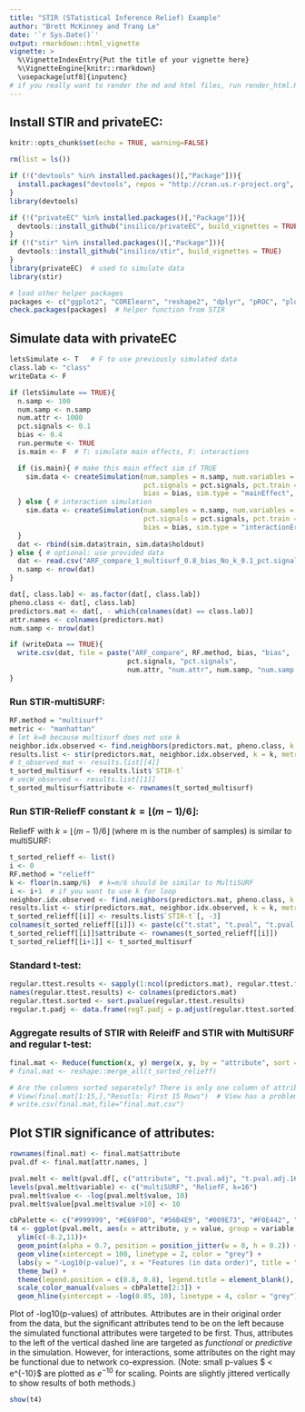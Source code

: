 ```yaml
---
title: "STIR (STatistical Inference Relief) Example"
author: "Brett McKinney and Trang Le"
date: '`r Sys.Date()`'
output: rmarkdown::html_vignette
vignette: >
  %\VignetteIndexEntry{Put the title of your vignette here}
  %\VignetteEngine{knitr::rmarkdown}
  \usepackage[utf8]{inputenc}
# if you really want to render the md and html files, run render_html.R
---
```


## Install STIR and privateEC: 

```r
knitr::opts_chunk$set(echo = TRUE, warning=FALSE)

rm(list = ls())

if (!("devtools" %in% installed.packages()[,"Package"])){
  install.packages("devtools", repos = "http://cran.us.r-project.org", dependencies = TRUE)
}
library(devtools)

if (!("privateEC" %in% installed.packages()[,"Package"])){
  devtools::install_github("insilico/privateEC", build_vignettes = TRUE)
}
if (!("stir" %in% installed.packages()[,"Package"])){
  devtools::install_github("insilico/stir", build_vignettes = TRUE)
}
library(privateEC)  # used to simulate data
library(stir)

# load other helper packages
packages <- c("ggplot2", "CORElearn", "reshape2", "dplyr", "pROC", "plotROC")
check.packages(packages)  # helper function from STIR
```

## Simulate data with privateEC 
```r
letsSimulate <- T   # F to use previously simulated data
class.lab <- "class"
writeData <- F

if (letsSimulate == TRUE){
  n.samp <- 100
  num.samp <- n.samp
  num.attr <- 1000
  pct.signals <- 0.1
  bias <- 0.4
  run.permute <- TRUE
  is.main <- F  # T: simulate main effects, F: interactions

  if (is.main){ # make this main effect sim if TRUE
    sim.data <- createSimulation(num.samples = n.samp, num.variables = num.attr,
                                 pct.signals = pct.signals, pct.train = 1/2, pct.holdout = 1/2, 
                                 bias = bias, sim.type = "mainEffect", verbose = FALSE)
  } else { # interaction simulation
    sim.data <- createSimulation(num.samples = n.samp, num.variables = num.attr,
                                 pct.signals = pct.signals, pct.train = 1/2, pct.holdout = 1/2,
                                 bias = bias, sim.type = "interactionErdos", verbose = FALSE)
  }
  dat <- rbind(sim.data$train, sim.data$holdout)
} else { # optional: use provided data
  dat <- read.csv("ARF_compare_1_multisurf_0.8_bias_No_k_0.1_pct.signals_1000_num.attr_100_num.samp.csv")
  n.samp <- nrow(dat)
}

dat[, class.lab] <- as.factor(dat[, class.lab]) 
pheno.class <- dat[, class.lab]
predictors.mat <- dat[, - which(colnames(dat) == class.lab)]
attr.names <- colnames(predictors.mat)
num.samp <- nrow(dat)

if (writeData == TRUE){
  write.csv(dat, file = paste("ARF_compare", RF.method, bias, "bias", 
                             pct.signals, "pct.signals",
                             num.attr, "num.attr", num.samp, "num.samp.csv", sep = "_"))
}
```

### Run STIR-multiSURF:

```r
RF.method = "multisurf"
metric <- "manhattan"
# let k=0 because multisurf does not use k
neighbor.idx.observed <- find.neighbors(predictors.mat, pheno.class, k = 0, method = RF.method)
results.list <- stir(predictors.mat, neighbor.idx.observed, k = k, metric = metric, method = RF.method)
# t_observed_mat <- results.list[[4]]
t_sorted_multisurf <- results.list$`STIR-t`
# vecW_observed <- results.list[[1]]
t_sorted_multisurf$attribute <- rownames(t_sorted_multisurf)
```

### Run STIR-ReliefF constant $k=\lfloor(m-1)/6\rfloor$:
ReliefF with $k=\lfloor(m-1)/6\rfloor$ (where m is the number of samples) is similar to multiSURF:

```r
t_sorted_relieff <- list()
i <- 0
RF.method = "relieff"
k <- floor(n.samp/6)  # k=m/6 should be similar to MultiSURF
i <- i+1  # if you want to use k for loop
neighbor.idx.observed <- find.neighbors(predictors.mat, pheno.class, k = k, method = RF.method)
results.list <- stir(predictors.mat, neighbor.idx.observed, k = k, metric = metric, method = RF.method)
t_sorted_relieff[[i]] <- results.list$`STIR-t`[, -3]
colnames(t_sorted_relieff[[i]]) <- paste(c("t.stat", "t.pval", "t.pval.adj"), k, sep=".")
t_sorted_relieff[[i]]$attribute <- rownames(t_sorted_relieff[[i]])
t_sorted_relieff[[i+1]] <- t_sorted_multisurf
```

### Standard t-test:

```r
regular.ttest.results <- sapply(1:ncol(predictors.mat), regular.ttest.fn, dat = dat)
names(regular.ttest.results) <- colnames(predictors.mat)
regular.ttest.sorted <- sort.pvalue(regular.ttest.results)
regular.t.padj <- data.frame(regT.padj = p.adjust(regular.ttest.sorted))
```

### Aggregate results of STIR with ReleifF and STIR with MultiSURF and regular t-test:

```r
final.mat <- Reduce(function(x, y) merge(x, y, by = "attribute", sort = F), t_sorted_relieff)
# final.mat <- reshape::merge_all(t_sorted_relieff)

# Are the columns sorted separately? There is only one column of attribute names 
# View(final.mat[1:15,],"Resutls: First 15 Rows")  # View has a problem with Rmarkdown
# write.csv(final.mat,file="final.mat.csv")
```

## Plot STIR significance of attributes:

```r
rownames(final.mat) <- final.mat$attribute
pval.df <- final.mat[attr.names, ]

pval.melt <- melt(pval.df[, c("attribute", "t.pval.adj", "t.pval.adj.16")], id.vars = 1)
levels(pval.melt$variable) <- c("multiSURF", "ReliefF, k=16")
pval.melt$value <- -log(pval.melt$value, 10)
pval.melt$value[pval.melt$value >10] <- 10

cbPalette <- c("#999999", "#E69F00", "#56B4E9", "#009E73", "#F0E442", "#0072B2", "#D55E00", "#CC79A7")
t4 <- ggplot(pval.melt, aes(x = attribute, y = value, group = variable, color = variable)) + 
  ylim(c(-0.2,11))+
  geom_point(alpha = 0.7, position = position_jitter(w = 0, h = 0.2)) + 
  geom_vline(xintercept = 100, linetype = 2, color = "grey") + 
  labs(y = "-Log10(p-value)", x = "Features (in data order)", title = "Significance of attributes") + 
  theme_bw() +
  theme(legend.position = c(0.8, 0.8), legend.title = element_blank(), axis.text.x=element_blank()) + 
  scale_color_manual(values = cbPalette[2:3]) +
  geom_hline(yintercept = -log(0.05, 10), linetype = 4, color = "grey") 
```

Plot of -log10(p-values) of attributes. Attributes are in their original order from the data, but the significant attributes tend to be on the left because the simulated functional attributes were targeted to be first. Thus, attributes to the left of the vertical dashed line are targeted as *functional* or *predictive* in the simulation. However, for interactions, some attributes on the right may be functional due to network co-expression.
(Note: small p-values $ < e^{-10}$ are plotted as $e^{-10}$ for scaling. Points are slightly jittered vertically to show results of both methods.)

```r
show(t4)
```

